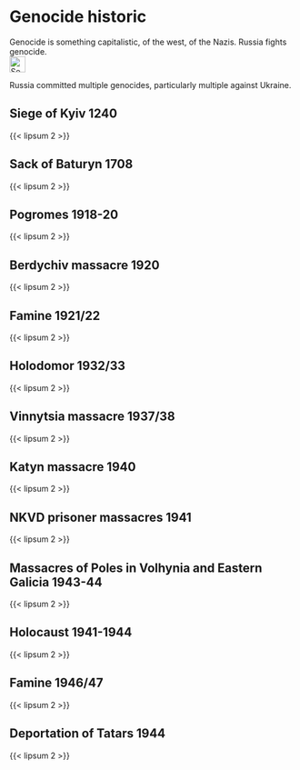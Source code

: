 # Genocide historic {#sec-genocide-historic}

::: {.callout-caution title="Myth"}
Genocide is something capitalistic, of the west, of the Nazis. 
Russia fights genocide.
[<br>![Search for topic in EUvsDisinfo](../all_common_img/EUvsDisinfo_400x240.jpg){height=2em}](https://euvsdisinfo.eu/disinformation-cases/?text=genocide%20russia&sort=relevance)
:::

::: {.callout-tip title="Truth"}
Russia committed multiple genocides, particularly multiple against Ukraine.
:::


## Siege of Kyiv 1240

{{< lipsum 2 >}}


## Sack of Baturyn 1708

{{< lipsum 2 >}}


## Pogromes 1918-20

{{< lipsum 2 >}}


## Berdychiv massacre 1920

{{< lipsum 2 >}}


## Famine 1921/22

{{< lipsum 2 >}}


## Holodomor 1932/33

{{< lipsum 2 >}}


## Vinnytsia massacre 1937/38

{{< lipsum 2 >}}


## Katyn massacre 1940

{{< lipsum 2 >}}


## NKVD prisoner massacres 1941

{{< lipsum 2 >}}


## Massacres of Poles in Volhynia and Eastern Galicia 1943-44

{{< lipsum 2 >}}


## Holocaust 1941-1944

{{< lipsum 2 >}}


## Famine 1946/47

{{< lipsum 2 >}}


## Deportation of Tatars 1944

{{< lipsum 2 >}}


